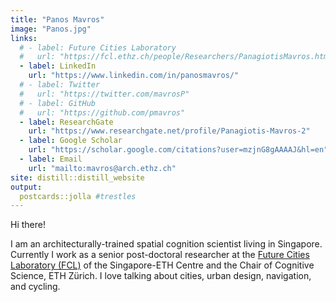 ```yaml
---
title: "Panos Mavros"
image: "Panos.jpg"
links:
  # - label: Future Cities Laboratory
  #   url: "https://fcl.ethz.ch/people/Researchers/PanagiotisMavros.html"
  - label: LinkedIn
    url: "https://www.linkedin.com/in/panosmavros/"
  # - label: Twitter
  #   url: "https://twitter.com/mavrosP"
  # - label: GitHub
  #   url: "https://github.com/pmavros"
  - label: ResearchGate
    url: "https://www.researchgate.net/profile/Panagiotis-Mavros-2"
  - label: Google Scholar
    url: "https://scholar.google.com/citations?user=mzjnG8gAAAAJ&hl=en"
  - label: Email
    url: "mailto:mavros@arch.ethz.ch"
site: distill::distill_website
output:
  postcards::jolla #trestles
---
```

Hi there! 
</p>
I am an architecturally-trained spatial cognition scientist living in Singapore. Currently I work as a senior post-doctoral researcher at the [Future Cities Laboratory (FCL)](https://fcl.ethz.ch/people/Researchers/PanagiotisMavros.html) of the Singapore-ETH Centre and the Chair of Cognitive Science, ETH Zürich. I love talking about cities, urban design, navigation, and cycling.

